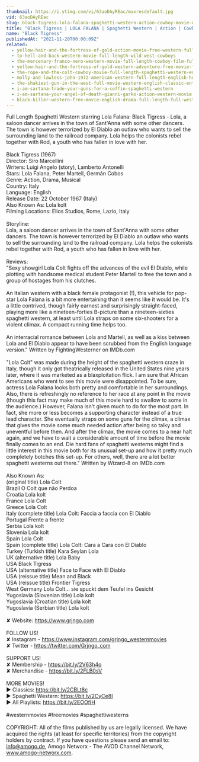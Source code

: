 ```yaml
---
thumbnail: https://i.ytimg.com/vi/63aoDAyREac/maxresdefault.jpg
vid: 63aoDAyREac
slug: black-tigress-lola-falana-spaghetti-western-action-cowboy-movie-drama
title: "Black Tigress | LOLA FALANA | Spaghetti Western | Action | Cowboy Movie | Drama"
name: "Black Tigress"
publishedAt: "2021-11-20T00:00:09Z"
related:
  - yellow-hair-and-the-fortress-of-gold-action-movie-free-western-full-length
  - to-hell-and-back-western-movie-full-length-wild-west-cowboys
  - the-mercenary-franco-nero-western-movie-full-length-cowboy-film-full-movie
  - yellow-hair-and-the-fortress-of-gold-western-adventure-free-movie-full-length-film
  - the-rope-and-the-colt-cowboy-movie-full-length-spaghetti-western-english-free-full-westerns
  - molly-and-lawless-john-1972-american-western-full-length-english-hd-free-full-moves
  - the-shakiest-gun-in-the-west-full-movie-western-english-classic-entire-film-full-free-movies
  - i-am-sartana-trade-your-guns-for-a-coffin-spaghetti-western
  - i-am-sartana-your-angel-of-death-gianni-garko-action-western-movie
  - black-killer-western-free-movie-english-drama-full-length-full-western-film
---
```


Full Length Spaghetti Western starring Lola Falana: Black Tigress - Lola, a saloon dancer arrives in the town of Sant'Anna with some other dancers. The town is however terrorized by El Diablo an outlaw who wants to sell the surrounding land to the railroad company. Lola helps the colonists rebel together with Rod, a youth who has fallen in love with her.<br />
<br />
Black Tigress (1967)<br />
Director: Siro Marcellini<br />
Writers: Luigi Angelo (story), Lamberto Antonelli <br />
Stars: Lola Falana, Peter Martell, Germán Cobos<br />
Genre: Action, Drama, Musical <br />
Country: Italy<br />
Language: English<br />
Release Date: 22 October 1967 (Italy)<br />
Also Known As: Lola kolt <br />
Filming Locations: Elios Studios, Rome, Lazio, Italy<br />
<br />
Storyline:<br />
Lola, a saloon dancer arrives in the town of Sant'Anna with some other dancers. The town is however terrorized by El Diablo an outlaw who wants to sell the surrounding land to the railroad company. Lola helps the colonists rebel together with Rod, a youth who has fallen in love with her.<br />
<br />
Reviews:<br />
"Sexy showgirl Lola Colt fights off the advances of the evil El Diablo, while plotting with handsome medical student Peter Martell to free the town and a group of hostages from his clutches.<br />
<br />
An Italian western with a black female protagonist (!), this vehicle for pop-star Lola Falana is a bit more entertaining than it seems like it would be. It's a little contrived, though fairly earnest and surprisingly straight-faced, playing more like a nineteen-forties B-picture than a nineteen-sixties spaghetti western, at least until Lola straps on some six-shooters for a violent climax. A compact running time helps too.<br />
<br />
An interracial romance between Lola and Martell, as well as a kiss between Lola and El Diablo appear to have been scrubbed from the English language version." Written by FightingWesterner on IMDb.com <br />
<br />
"Lola Colt" was made during the height of the spaghetti western craze in Italy, though it only got theatrically released in the United States nine years later, where it was marketed as a blaxploitation flick. I am sure that African Americans who went to see this movie were disappointed. To be sure, actress Lola Falana looks both pretty and comfortable in her surroundings. Also, there is refreshingly no reference to her race at any point in the movie (though this fact may make much of this movie hard to swallow to some in the audience.) However, Falana isn't given much to do for the most part. In fact, she more or less becomes a supporting character instead of a true lead character. She eventually straps on some guns for the climax, a climax that gives the movie some much needed action after being so talky and uneventful before then. And after the climax, the movie comes to a near halt again, and we have to wait a considerable amount of time before the movie finally comes to an end. Die hard fans of spaghetti westerns might find a little interest in this movie both for its unusual set-up and how it pretty much completely botches this set-up. For others, well, there are a lot better spaghetti westerns out there." Written by Wizard-8 on IMDb.com <br />
<br />
Also Known As:<br />
(original title) Lola Colt<br />
Brazil O Colt que não Perdoa<br />
Croatia Lola kolt<br />
France Lola Colt<br />
Greece Lola Colt<br />
Italy (complete title) Lola Colt: Faccia a faccia con El Diablo<br />
Portugal Frente a frente<br />
Serbia Lola kolt<br />
Slovenia Lola kolt<br />
Spain Lola Colt<br />
Spain (complete title) Lola Colt: Cara a Cara con El Diablo<br />
Turkey (Turkish title) Kara Seylan Lola<br />
UK (alternative title) Lola Baby<br />
USA Black Tigress<br />
USA (alternative title) Face to Face with El Diablo<br />
USA (reissue title) Mean and Black<br />
USA (reissue title) Frontier Tigress<br />
West Germany Lola Colt... sie spuckt dem Teufel ins Gesicht<br />
Yugoslavia (Slovenian title) Lola kolt<br />
Yugoslavia (Croatian title) Lola kolt<br />
Yugoslavia (Serbian title) Lola kolt<br />
<br />
✘ Website: https://www.grjngo.com<br />
<br />
FOLLOW US!<br />
✘ Instagram - https://www.instagram.com/grjngo_westernmovies<br />
✘ Twitter - https://twitter.com/Grjngo_com<br />
<br />
SUPPORT US!<br />
✘ Membership - https://bit.ly/2V63h4q<br />
✘ Merchandise - https://bit.ly/2FLB0sV<br />
<br />
MORE MOVIES! <br />
► Classics: https://bit.ly/2CBLt8c <br />
► Spaghetti Western: https://bit.ly/2CyCe8I <br />
► All Playlists: https://bit.ly/2EOOfIH <br />
<br />
#westernmovies #freemovies #spaghettiwesterns<br />
<br />
COPYRIGHT: All of the films published by us are legally licensed. We have acquired the rights (at least for specific territories) from the copyright holders by contract. If you have questions please send an email to: info@amogo.de, Amogo Networx - The AVOD Channel Network, www.amogo-networx.com.